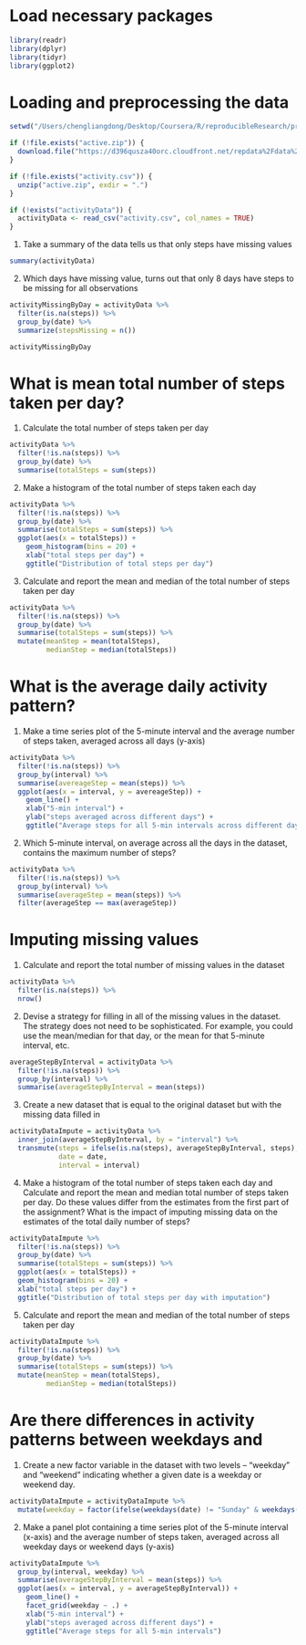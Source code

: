 
# Load necessary packages 

```r
library(readr)
library(dplyr)
library(tidyr)
library(ggplot2)
```

# Loading and preprocessing the data 

```r
setwd("/Users/chengliangdong/Desktop/Coursera/R/reproducibleResearch/project1/")

if (!file.exists("active.zip")) {
  download.file("https://d396qusza40orc.cloudfront.net/repdata%2Fdata%2Factivity.zip", destfile = "active.zip")
}

if (!file.exists("activity.csv")) {
  unzip("active.zip", exdir = ".")
}

if (!exists("activityData")) {
  activityData <- read_csv("activity.csv", col_names = TRUE)
}
```

1. Take a summary of the data tells us that only steps have missing values
```r
summary(activityData)
```

2. Which days have missing value, turns out that only 8 days have steps to be missing for all observations

```r
activityMissingByDay = activityData %>% 
  filter(is.na(steps)) %>%
  group_by(date) %>%
  summarize(stepsMissing = n()) 

activityMissingByDay
```

# What is mean total number of steps taken per day? 

1. Calculate the total number of steps taken per day

```r
activityData %>% 
  filter(!is.na(steps)) %>%
  group_by(date) %>%
  summarise(totalSteps = sum(steps)) 
```

2. Make a histogram of the total number of steps taken each day

```r
activityData %>% 
  filter(!is.na(steps)) %>%
  group_by(date) %>%
  summarise(totalSteps = sum(steps)) %>%
  ggplot(aes(x = totalSteps)) +
    geom_histogram(bins = 20) +
    xlab("total steps per day") +
    ggtitle("Distribution of total steps per day") 
```

3. Calculate and report the mean and median of the total number of steps taken per day

```r
activityData %>% 
  filter(!is.na(steps)) %>%
  group_by(date) %>%
  summarise(totalSteps = sum(steps)) %>%
  mutate(meanStep = mean(totalSteps), 
         medianStep = median(totalSteps))
```

# What is the average daily activity pattern? 

1. Make a time series plot of the 5-minute interval and the average number of steps taken, averaged across all days (y-axis)

```r
activityData %>%
  filter(!is.na(steps)) %>% 
  group_by(interval) %>%
  summarise(avereageStep = mean(steps)) %>%
  ggplot(aes(x = interval, y = avereageStep)) +
    geom_line() +
    xlab("5-min interval") +
    ylab("steps averaged across different days") +
    ggtitle("Average steps for all 5-min intervals across different days")
```

2. Which 5-minute interval, on average across all the days in the dataset, contains the maximum number of steps?

```r
activityData %>%
  filter(!is.na(steps)) %>% 
  group_by(interval) %>%
  summarise(averageStep = mean(steps)) %>%
  filter(averageStep == max(averageStep))
```

# Imputing missing values 

1. Calculate and report the total number of missing values in the dataset 

```r
activityData %>%
  filter(is.na(steps)) %>%
  nrow()
```

2. Devise a strategy for filling in all of the missing values in the dataset. The strategy does not need to be sophisticated. For example, you could use the mean/median for that day, or the mean for that 5-minute interval, etc.

```r
averageStepByInterval = activityData %>%
  filter(!is.na(steps)) %>%
  group_by(interval) %>%
  summarise(averageStepByInterval = mean(steps))
```
  
3. Create a new dataset that is equal to the original dataset but with the missing data filled in

```r
activityDataImpute = activityData %>%
  inner_join(averageStepByInterval, by = "interval") %>%
  transmute(steps = ifelse(is.na(steps), averageStepByInterval, steps), 
            date = date,
            interval = interval)
```

4. Make a histogram of the total number of steps taken each day and Calculate and report the mean and median total number of steps taken per day. Do these values differ from the estimates from the first part of the assignment? What is the impact of imputing missing data on the estimates of the total daily number of steps?

```r
activityDataImpute %>% 
  filter(!is.na(steps)) %>%
  group_by(date) %>%
  summarise(totalSteps = sum(steps)) %>%
  ggplot(aes(x = totalSteps)) +
  geom_histogram(bins = 20) +
  xlab("total steps per day") +
  ggtitle("Distribution of total steps per day with imputation") 
```

5. Calculate and report the mean and median of the total number of steps taken per day

```r
activityDataImpute %>% 
  filter(!is.na(steps)) %>%
  group_by(date) %>%
  summarise(totalSteps = sum(steps)) %>%
  mutate(meanStep = mean(totalSteps), 
         medianStep = median(totalSteps))
```

# Are there differences in activity patterns between weekdays and 

1. Create a new factor variable in the dataset with two levels – "weekday" and "weekend" indicating whether a given date is a weekday or weekend day.

```r
activityDataImpute = activityDataImpute %>%
  mutate(weekday = factor(ifelse(weekdays(date) != "Sunday" & weekdays(date) != "Saturday", "weekend", "weekday")))
```
  
2. Make a panel plot containing a time series plot of the 5-minute interval (x-axis) and the average number of steps taken, averaged across all weekday days or weekend days (y-axis)

```r
activityDataImpute %>%
  group_by(interval, weekday) %>%
  summarise(averageStepByInterval = mean(steps)) %>%
  ggplot(aes(x = interval, y = averageStepByInterval)) +
    geom_line() +
    facet_grid(weekday ~ .) +
    xlab("5-min interval") +
    ylab("steps averaged across different days") +
    ggtitle("Average steps for all 5-min intervals")

```

